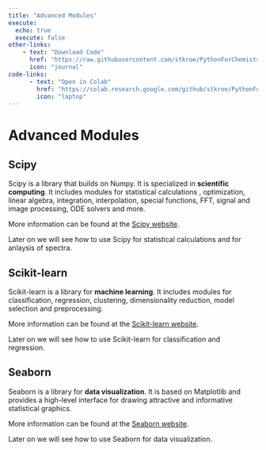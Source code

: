 ```yaml
---
title: "Advanced Modules"
execute: 
  echo: true
  execute: false
other-links:     
    - text: "Download Code"
      href: "https://raw.githubusercontent.com/stkroe/PythonForChemists/main/course/notebooks/notebooks/AdvancedModules.ipynb"
      icon: "journal"
code-links:
      - text: "Open in Colab"
        href: "https://colab.research.google.com/github/stkroe/PythonForChemists/blob/main/course/notebooks/AdvancedModules.ipynb"
        icon: "laptop"
---
```


# Advanced Modules {.unnumbered}

## Scipy {.unnumbered}

Scipy is a library that builds on Numpy. It is specialized in **scientific computing**. It includes modules for statistical calculations , optimization, linear algebra, integration, interpolation, special functions, FFT, signal and image processing, ODE solvers and more.

More information can be found at the [Scipy website](https://www.scipy.org/).

Later on we will see how to use Scipy for statistical calculations and for anlaysis of spectra.

## Scikit-learn {.unnumbered}

Scikit-learn is a library for **machine learning**. It includes modules for classification, regression, clustering, dimensionality reduction, model selection and preprocessing.

More information can be found at the [Scikit-learn website](https://scikit-learn.org/stable/).

Later on we will see how to use Scikit-learn for classification and regression.

## Seaborn {.unnumbered}

Seaborn is a library for **data visualization**. It is based on Matplotlib and provides a high-level interface for drawing attractive and informative statistical graphics.

More information can be found at the [Seaborn website](https://seaborn.pydata.org/).

Later on we will see how to use Seaborn for data visualization.
